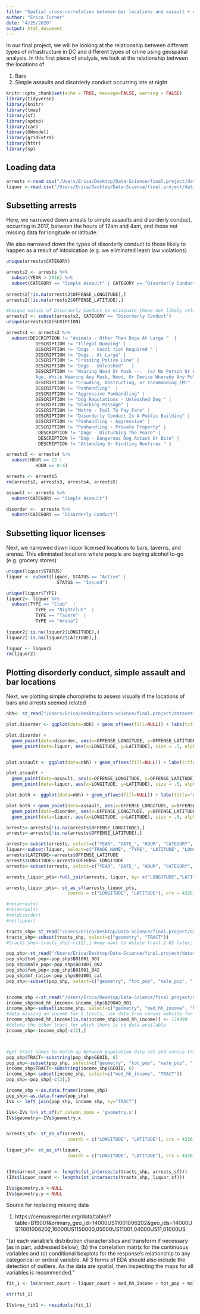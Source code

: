 ```yaml
---
title: "Spatial cross-correlation between bar locations and assault + disorderly conduct"
author: "Erica Turner"
date: "4/25/2020"
output: html_document
---
```


In our final project, we will be looking at the relationship between different types of infrastructure in DC and different types of crime using geospatial analysis. In this first piece of analysis, we look at the relationship between the locations of 

 1. Bars 
 2. Simple assaults and disorderly conduct occurring late at night


```r
knitr::opts_chunk$set(echo = TRUE, message=FALSE, warning = FALSE)
library(tidyverse)
library(knitr) 
library(tmap)
library(sf)
library(spdep)
library(car)
library(GWmodel)
library(gridExtra)
library(httr)
library(sp)

```

## Loading data


```r
arrests <-read.csv("/Users/Erica/Desktop/Data-Science/final.project/datasets/Adult_Arrests.csv")
liquor <-read.csv("/Users/Erica/Desktop/Data-Science/final.project/datasets/Liquor_Licenses.csv")
```

## Subsetting arrests 

Here, we narrowed down arrests to simple assaults and disorderly conduct, occurring in 2017, between the hours of 12am and 4am, and those not missing data for longitude or latitude. 

We also narrowed down the types of disorderly conduct to those likely to happen as a result of intoxication (e.g. we eliminated leash law violations)


```r
unique(arrests$CATEGORY)

arrests2 <- arrests %>%
  subset(YEAR > 2016) %>%
  subset(CATEGORY == "Simple Assault" | CATEGORY == "Disorderly Conduct")
  
arrests2[!is.na(arrests2$OFFENSE_LONGITUDE),]
arrests2[!is.na(arrests2$OFFENSE_LATITUDE),]

#Unique values of Disorderly Conduct to eliminate those not likely related to alcohol  
arrests3 <- subset(arrests2, CATEGORY == "Disorderly Conduct")
unique(arrests3$DESCRIPTION)

arrests4 <- arrests2 %>%
  subset(DESCRIPTION != "Animals - Other Than Dogs At Large "  | 
           DESCRIPTION != "Illegal Dumping" |
           DESCRIPTION != "Dogs - Vacci tion Required " |
           DESCRIPTION != "Dogs - At Large" |
           DESCRIPTION != "Crossing Police Line" |
           DESCRIPTION != "Dogs - Unleashed"   |
           DESCRIPTION != "Wearing Hood Or Mask ---  (a) No Person Or Persons Over 16 Years Of
           Age, While Wearing Any Mask, Hood, Or Device Whereby Any Po" |
           DESCRIPTION != "Crowding, Obstructing, or Incommoding (M)"  |
           DESCRIPTION != "Panhandling"  |
           DESCRIPTION != "Aggressive Panhandling" |
           DESCRIPTION != "Dog Regulations - Unleashed Dog " |
           DESCRIPTION != "Blocking Passage" |
           DESCRIPTION != "Metro - Fail To Pay Fare" |
           DESCRIPTION != "Disorderly Conduct In A Public Building" |
           DESCRIPTION != "Panhandling - Aggressive" |
           DESCRIPTION != "Panhandling - Private Property" |
            DESCRIPTION != "Dogs - Disturbing The Peace" |
            DESCRIPTION != "Dog - Dangerous Dog Attack Or Bite" |
            DESCRIPTION != "Attending Or Kindling Bonfires " )

arrests5 <- arrests4 %>%
  subset(HOUR == 22 |
           HOUR == 0:4) 

arrests <- arrests5
rm(arrests2, arrests3, arrests4, arrests5)

assault <- arrests %>%
  subset(CATEGORY == "Simple Assault")

disorder <-  arrests %>%
  subset(CATEGORY == "Disorderly Conduct")


```



## Subsetting liquor licenses

Next, we narrowed down liquor licensed locations to bars, taverns, and arenas. This eliminated locations where people are buying alcohol to-go (e.g. grocery stores) 

```r
unique(liquor$STATUS)
liquor <- subset(liquor, STATUS == "Active" |
                   STATUS == "Issued")

unique(liquor$TYPE)
liquor2<- liquor %>%
  subset(TYPE == "Club"  |
           TYPE == "Nightclub"  |
           TYPE == "Tavern"  |
           TYPE == "Arena")
           
liquor2[!is.na(liquor2$LONGITUDE),]
liquor2[!is.na(liquor2$LATITUDE),]  

liquor <- liquor2
rm(liquor2)
```

## Plotting disorderly conduct, simple assault and bar locations 

Next, we plotting simple choropleths to assess visually if the locations of bars and arrests seemed related

```r

nbh<- st_read("/Users/Erica/Desktop/Data-Science/final.project/datasets/Neighborhood_Clusters/Neighborhood_Clusters.shp")

plot.disorder <- ggplot(data=nbh) + geom_sf(aes(fill=NULL)) + labs(title="Arrests for disorderly conduct\n+ bar locations (2018)") 

plot.disorder + 
  geom_point(data=disorder, aes(x=OFFENSE_LONGITUDE, y=OFFENSE_LATITUDE), size = .5, alpha= .5, color="blue") +
  geom_point(data=liquor, aes(x=LONGITUDE, y=LATITUDE), size = .5, alpha= .5, color="black")


plot.assault <- ggplot(data=nbh) + geom_sf(aes(fill=NULL)) + labs(title="Arrests for simple assault\n+ bar locations (2018)") 

plot.assault + 
  geom_point(data=assault, aes(x=OFFENSE_LONGITUDE, y=OFFENSE_LATITUDE), size = .5, alpha= .5, color="red") +
  geom_point(data=liquor, aes(x=LONGITUDE, y=LATITUDE), size = .5, alpha= .5, color="black")

plot.both <- ggplot(data=nbh) + geom_sf(aes(fill=NULL)) + labs(title="Arrests for simple assault\nand disorderly conduct\n+ bar locations (2018)") 

plot.both + geom_point(data=assault, aes(x=OFFENSE_LONGITUDE, y=OFFENSE_LATITUDE), size = .5, alpha= .5, color="red") +
  geom_point(data=disorder, aes(x=OFFENSE_LONGITUDE, y=OFFENSE_LATITUDE), size = .5, alpha= .5, color="blue") +
  geom_point(data=liquor, aes(x=LONGITUDE, y=LATITUDE), size = .5, alpha= .5, color="black")

```

```r


arrests<-arrests[!is.na(arrests$OFFENSE_LONGITUDE),]
arrests<-arrests[!is.na(arrests$OFFENSE_LATITUDE),]

arrests<-subset(arrests, select=c("YEAR", "DATE_", "HOUR", "CATEGORY", "OFFENSE_LATITUDE", "OFFENSE_LONGITUDE"))
liquor<-subset(liquor, select=c("TRADE_NAME", "TYPE", "LATITUDE", "LONGITUDE"))
arrests$LATITUDE<-arrests$OFFENSE_LATITUDE
arrests$LONGITUDE<-arrests$OFFENSE_LONGITUDE
arrests<-subset(arrests, select=c("YEAR", "DATE_", "HOUR", "CATEGORY", "LATITUDE", "LONGITUDE"))

arrests_liquor_pts<-full_join(arrests, liquor, by= c("LONGITUDE","LATITUDE"))

arrests_liquor_pts<- st_as_sf(arrests_liquor_pts,
                       coords = c("LONGITUDE", "LATITUDE"), crs = 4326)

#rm(arrests)
#rm(assault)
#rm(disorder)
#rm(liquor)
```



```r
tracts_shp<-st_read("/Users/Erica/Desktop/Data-Science/final.project/datasets/Census_Tracts_in_2010-shp/bafa98d7-cd1a-449a-8ccf-addab06aa319202041-1-js13da.tzjit.shp")
tracts_shp<-subset(tracts_shp, select=c("geometry", "TRACT"))
#tracts_shp<-tracts_shp[-c(12),] #may want to delete tract 2.02 later, the one missing income data

pop_shp<-st_read("/Users/Erica/Desktop/Data-Science/final.project/datasets/ACS_2018_Population_Variables_Tract-shp/1a06e536-b186-4e78-bab7-63836dce84f82020328-1-r1rbgx.oico.shp")
pop_shp$tot_pop<-pop_shp$B01001_001
pop_shp$male_pop<-pop_shp$B01001_002
pop_shp$fem_pop<-pop_shp$B01001_042
pop_shp$mf_ratio<-pop_shp$B01001_cal
pop_shp<-subset(pop_shp, select=c("geometry", "tot_pop", "male_pop", "fem_pop", "mf_ratio", "NAME", "GEOID"))


income_shp <-st_read("/Users/Erica/Desktop/Data-Science/final.project/datasets/ACS_2018_Median_Household_Income_Variables_Tract-shp/c9ca5f40-0f43-4de6-a527-28440f3bdf132020330-1-9idood.na0x.shp")
income_shp$med_hh_income<-income_shp$B19049_001
income_shp<-subset(income_shp, select=c("geometry", "med_hh_income", "NAME", "GEOID"))
#data missing on income for 2 tracts, use data from census website for one tract, 
income_shp$med_hh_income[is.na(income_shp1$med_hh_income)] <- 174999 
#delete the other tract for which there is no data available 
income_shp<-income_shp[-c(2),]



#get tract names to match up between population data set and census tract data set 
pop_shp$TRACT<-substring(pop_shp$GEOID, 6)
pop_shp<-subset(pop_shp, select=c("geometry", "tot_pop", "male_pop", "fem_pop", "mf_ratio", "TRACT"))
income_shp$TRACT<-substring(income_shp$GEOID, 6)
income_shp<-subset(income_shp, select=c("med_hh_income", "TRACT"))
pop_shp<-pop_shp[-c(2),]

income_shp <-as.data.frame(income_shp)
pop_shp<-as.data.frame(pop_shp)
IVs <- left_join(pop_shp, income_shp, by="TRACT")

IVs<-IVs %>% st_sf(sf_column_name = 'geometry.x')
IVs$geometry<-IVs$geometry.x


arrests_sf<- st_as_sf(arrests,
                       coords = c("LONGITUDE", "LATITUDE"), crs = 4326)

liquor_sf<- st_as_sf(liquor,
                       coords = c("LONGITUDE", "LATITUDE"), crs = 4326)


(IVs$arrest_count <- lengths(st_intersects(tracts_shp, arrests_sf)))
(IVs$liquor_count <- lengths(st_intersects(tracts_shp, liquor_sf)))

IVs$geometry.x <-NULL
IVs$geometry.y <-NULL


```


Source for replacing missing data

1. https://censusreporter.org/data/table/?table=B19001&primary_geo_id=14000US11001006202&geo_ids=14000US11001006202,16000US1150000,05000US11001,04000US11,01000US




"(a) each variable’s distribution characteristics and transform if necessary (as in part, addressed below), (b) the correlation matrix for the continuous variables and (c) conditional boxplots for the response’s relationship to any categorical or ordinal variable. All 3 forms of EDA should also include the detection of outliers. As the data are spatial, then inspecting the maps for all variables is recommended."



```r

fit_1 <- lm(arrest_count ~ liquor_count + med_hh_income + tot_pop + male_pop + fem_pop + mf_ratio, data=IVs)

str(fit_1)

IVs$res_fit1 <- residuals(fit_1)








```














